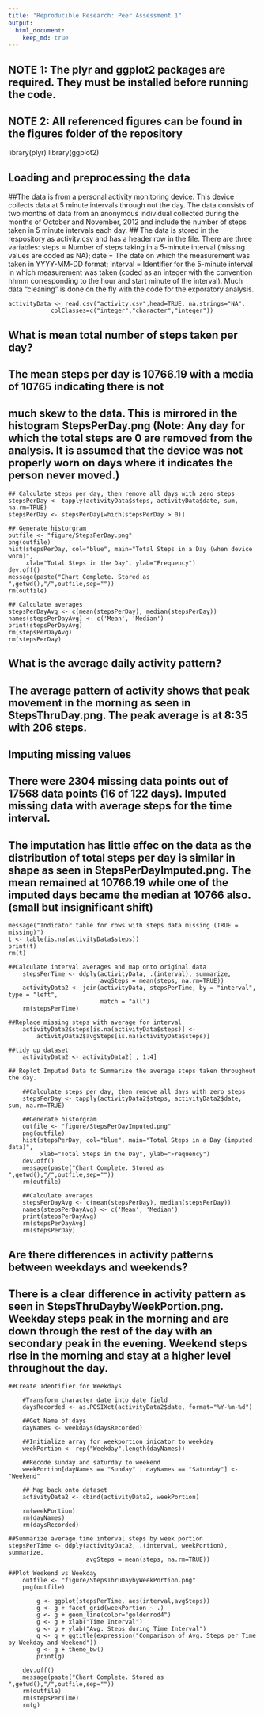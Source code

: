 ```yaml
---
title: "Reproducible Research: Peer Assessment 1"
output: 
  html_document:
    keep_md: true
---
```

## NOTE 1: The plyr and ggplot2 packages are required. They must be installed before running the code.
## NOTE 2: All referenced figures can be found in the figures folder of the repository

library(plyr)
library(ggplot2)


## Loading and preprocessing the data
##The data is from a personal activity monitoring device. This device collects data at 5 minute intervals through out the day. The data consists of two months of data from an anonymous individual collected during the months of October and November, 2012 and include the number of steps taken in 5 minute intervals each day.
## The data is stored in the respository as activity.csv and has a header row in the file. There are three variables: steps = Number of steps taking in a 5-minute interval (missing values are coded as NA); date = The date on which the measurement was taken in YYYY-MM-DD format; interval = Identifier for the 5-minute interval in which measurement was taken (coded as an integer with the convention hhmm corresponding to the hour and start minute of the interval). Much data "cleaning" is done on the fly with the code for the exporatory analysis.

    activityData <- read.csv("activity.csv",head=TRUE, na.strings="NA", 
                colClasses=c("integer","character","integer"))

## What is mean total number of steps taken per day?
## The mean steps per day is 10766.19 with a media of 10765 indicating there is not
## much skew to the data. This is mirrored in the histogram StepsPerDay.png (Note: Any day for which the total steps are 0 are removed from the analysis. It is assumed that the device was not properly worn on days where it indicates the person never moved.)

    ## Calculate steps per day, then remove all days with zero steps
    stepsPerDay <- tapply(activityData$steps, activityData$date, sum, na.rm=TRUE)
    stepsPerDay <- stepsPerDay[which(stepsPerDay > 0)]
    
    ## Generate historgram
    outfile <- "figure/StepsPerDay.png"
    png(outfile)
    hist(stepsPerDay, col="blue", main="Total Steps in a Day (when device worn)", 
         xlab="Total Steps in the Day", ylab="Frequency")
    dev.off()
    message(paste("Chart Complete. Stored as ",getwd(),"/",outfile,sep=""))
    rm(outfile)
    
    ## Calculate averages
    stepsPerDayAvg <- c(mean(stepsPerDay), median(stepsPerDay))
    names(stepsPerDayAvg) <- c('Mean', 'Median')
    print(stepsPerDayAvg)
    rm(stepsPerDayAvg)
    rm(stepsPerDay)



## What is the average daily activity pattern?
## The average pattern of activity shows that peak movement in the morning as seen in StepsThruDay.png. The peak average is at 8:35 with 206 steps.


## Imputing missing values
## There were 2304 missing data points out of 17568 data points (16 of 122 days). Imputed missing data with average steps for the time interval.
## The imputation has little effec on the data as the distribution of total steps per day is similar in shape as seen in StepsPerDayImputed.png. The mean remained at 10766.19 while one of the imputed days became the median at 10766 also. (small but insignificant shift)

    message("Indicator table for rows with steps data missing (TRUE = missing)")
    t <- table(is.na(activityData$steps))
    print(t)
    rm(t)

    ##Calculate interval averages and map onto original data
        stepsPerTime <- ddply(activityData, .(interval), summarize, 
                              avgSteps = mean(steps, na.rm=TRUE))
        activityData2 <- join(activityData, stepsPerTime, by = "interval", type = "left", 
                              match = "all")
        rm(stepsPerTime)

    ##Replace missing steps with average for interval
        activityData2$steps[is.na(activityData$steps)] <- 
            activityData2$avgSteps[is.na(activityData$steps)]

    ##tidy up dataset
        activityData2 <- activityData2[ , 1:4]

    ## Replot Imputed Data to Summarize the average steps taken throughout the day. 

        ##Calculate steps per day, then remove all days with zero steps
        stepsPerDay <- tapply(activityData2$steps, activityData2$date, sum, na.rm=TRUE)
        
        ##Generate historgram
        outfile <- "figure/StepsPerDayImputed.png"
        png(outfile)
        hist(stepsPerDay, col="blue", main="Total Steps in a Day (imputed data)", 
             xlab="Total Steps in the Day", ylab="Frequency")
        dev.off()
        message(paste("Chart Complete. Stored as ",getwd(),"/",outfile,sep=""))
        rm(outfile)
        
        ##Calculate averages
        stepsPerDayAvg <- c(mean(stepsPerDay), median(stepsPerDay))
        names(stepsPerDayAvg) <- c('Mean', 'Median')
        print(stepsPerDayAvg)
        rm(stepsPerDayAvg)
        rm(stepsPerDay)



## Are there differences in activity patterns between weekdays and weekends?
##
## There is a clear difference in activity pattern as seen in StepsThruDaybyWeekPortion.png. Weekday steps peak in the morning and are down through the rest of the day with an secondary peak in the evening. Weekend steps rise in the morning and stay at a higher level throughout the day.

    ##Create Identifier for Weekdays

        #Transform character date into date field
        daysRecorded <- as.POSIXct(activityData2$date, format="%Y-%m-%d")
        
        ##Get Name of days
        dayNames <- weekdays(daysRecorded)
    
        ##Initialize array for weekportion inicator to weekday
        weekPortion <- rep("Weekday",length(dayNames))
    
        ##Recode sunday and saturday to weekend
        weekPortion[dayNames == "Sunday" | dayNames == "Saturday"] <- "Weekend"
    
        ## Map back onto dataset
        activityData2 <- cbind(activityData2, weekPortion)

        rm(weekPortion)
        rm(dayNames)
        rm(daysRecorded)

    ##Summarize average time interval steps by week portion
    stepsPerTime <- ddply(activityData2, .(interval, weekPortion), summarize, 
                          avgSteps = mean(steps, na.rm=TRUE))
    
    ##Plot Weekend vs Weekday
        outfile <- "figure/StepsThruDaybyWeekPortion.png"
        png(outfile)
        
            g <- ggplot(stepsPerTime, aes(interval,avgSteps)) 
            g <- g + facet_grid(weekPortion ~ .) 
            g <- g + geom_line(color="goldenrod4")
            g <- g + xlab("Time Interval")
            g <- g + ylab("Avg. Steps during Time Interval")
            g <- g + ggtitle(expression("Comparison of Avg. Steps per Time by Weekday and Weekend"))
            g <- g + theme_bw()
            print(g)
        
        dev.off()
        message(paste("Chart Complete. Stored as ",getwd(),"/",outfile,sep=""))
        rm(outfile)
        rm(stepsPerTime)
        rm(g)

## 